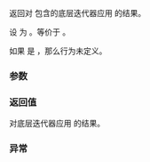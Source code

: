 {{title|iter_move{{small|(ranges::concat_view::''iterator'')}}}}
{{cpp/ranges/concat_view/navbar}}
{{ddcl|since=c++26|
friend constexpr decltype(auto)
    iter_move( const /*iterator*/&amp; it ) noexcept(/* 见描述 */);
}}

返回对 {{rlpsi|/#it_}} 包含的底层迭代器应用 {{lc|ranges::iter_move}} 的结果。

设 {{tt|Ref}} 为 {{lsi|cpp/ranges/concat_view#concat-rvalue-reference-t}}{{sep}}{{c/core|&lt;}}{{lsi|cpp/ranges#maybe-const}}{{sep}}{{c/core|&lt;Const, Views&gt;...&gt;}}。等价于 {{box|{{c/core|return std::visit([](const auto&amp; i) -&gt; Ref { return ranges::iter_move(i); }, it.}}{{rlpsi|/#it_}}{{sep}}{{c/core|);}}}}。

如果 {{box|{{tt|it.}}{{rlpsi|/#it_}}{{c/core|.valueless_by_exception()}}}} 是 {{c|true}}，那么行为未定义。

{{cpp/hidden friend|{{c/core|concat_view::}}{{tti|iterator}}{{sep}}{{c/core|&lt;Const&gt;}}}}

===参数===
{{par begin}}
{{par|it|迭代器}}
{{par end}}

===返回值===
对底层迭代器应用 {{lc|ranges::iter_move}} 的结果。

===异常===
{{noexcept|
    ((std::is_nothrow_invocable_v
          &lt;decltype(ranges::iter_move),
           const ranges::iterator_t&lt;/*maybe-const*/&lt;Const, Views&gt;&gt;&amp;&gt; &amp;&amp;
      std::is_nothrow_convertible_v&lt;ranges::range_rvalue_reference_t
                                        &lt;/*maybe-const*/&lt;Const, Views&gt;&gt;, Ref&gt;) &amp;&amp; ...)
}}

{{langlinks|de|en|es|fr|ja|ru}}